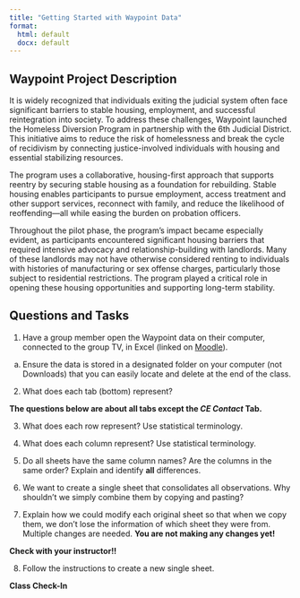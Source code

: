 ```yaml
---
title: "Getting Started with Waypoint Data"
format: 
  html: default
  docx: default
---
```


## Waypoint Project Description

It is widely recognized that individuals exiting the judicial system often face significant barriers to stable housing, employment, and successful reintegration into society. To address these challenges, Waypoint launched the Homeless Diversion Program in partnership with the 6th Judicial District. This initiative aims to reduce the risk of homelessness and break the cycle of recidivism by connecting justice-involved individuals with housing and essential stabilizing resources.

The program uses a collaborative, housing-first approach that supports reentry by securing stable housing as a foundation for rebuilding. Stable housing enables participants to pursue employment, access treatment and other support services, reconnect with family, and reduce the likelihood of reoffending—all while easing the burden on probation officers.

Throughout the pilot phase, the program’s impact became especially evident, as participants encountered significant housing barriers that required intensive advocacy and relationship-building with landlords. Many of these landlords may not have otherwise considered renting to individuals with histories of manufacturing or sex offense charges, particularly those subject to residential restrictions. The program played a critical role in opening these housing opportunities and supporting long-term stability.

## Questions and Tasks

1.  Have a group member open the Waypoint data on their computer, connected to the group TV, in Excel (linked on [Moodle](https://moodle.cornellcollege.edu/course/view.php?id=8899)).

<!-- -->

a.  Ensure the data is stored in a designated folder on your computer (not Downloads) that you can easily locate and delete at the end of the class.

<!-- -->

2.  What does each tab (bottom) represent?

**The questions below are about all tabs except the *CE Contact* Tab.**

3.  What does each row represent? Use statistical terminology.

4.  What does each column represent? Use statistical terminology.

5.  Do all sheets have the same column names? Are the columns in the same order? Explain and identify **all** differences.

6.  We want to create a single sheet that consolidates all observations. Why shouldn't we simply combine them by copying and pasting?

7.  Explain how we could modify each original sheet so that when we copy them, we don't lose the information of which sheet they were from. Multiple changes are needed. **You are not making any changes yet!**

**Check with your instructor!!**

8.  Follow the instructions to create a new single sheet.

**Class Check-In**
